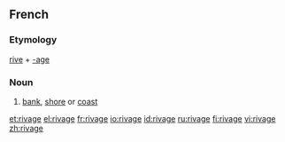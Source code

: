 ==French==
===Etymology===
[[rive]] + [[-age]]

===Noun===
{{fr-noun|m}}
#[[bank]], [[shore]] or [[coast]]

[[et:rivage]]
[[el:rivage]]
[[fr:rivage]]
[[io:rivage]]
[[id:rivage]]
[[ru:rivage]]
[[fi:rivage]]
[[vi:rivage]]
[[zh:rivage]]